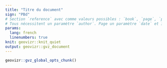 ```yaml
---
title: "Titre du document"
sign: "PBd"
# Section `reference` avec comme valeurs possibles : `book`, `page`, `press`, `article` ou `interview`.
# Tous nécessitent un paramètre `author`. Page un paramètre `date` et interview un paramètre `interviewer`.
params:
  lang: french
  linenumbers: true
knit: geovizr::knit_quiet
output: geovizr::gvz_document
---
```


```r
geovizr::gvz_global_opts_chunk()
```

